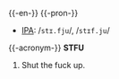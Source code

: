 {{-en-}}
{{-pron-}}
*[[IPA]]: /<tt style="font-family:Code2000,Arial Unicode MS,Lucida Sans Unicode;">stɪ.fju</tt>/, /<tt style="font-family:Code2000,Arial Unicode MS,Lucida Sans Unicode;">stɪf.ju</tt>/
{{-acronym-}}
'''STFU'''
# Shut the fuck up.